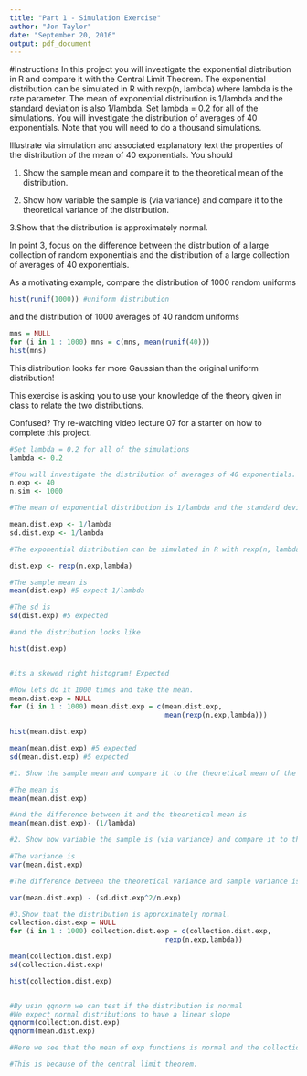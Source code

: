 ```yaml
---
title: "Part 1 - Simulation Exercise"
author: "Jon Taylor"
date: "September 20, 2016"
output: pdf_document
---
```


#Instructions
In this project you will investigate the exponential distribution in R and compare it with the Central Limit Theorem. The exponential distribution can be simulated in R with rexp(n, lambda) where lambda is the rate parameter. The mean of exponential distribution is 1/lambda and the standard deviation is also 1/lambda. Set lambda = 0.2 for all of the simulations. You will investigate the distribution of averages of 40 exponentials. Note that you will need to do a thousand simulations.

Illustrate via simulation and associated explanatory text the properties of the distribution of the mean of 40 exponentials. You should

1. Show the sample mean and compare it to the theoretical mean of the distribution.

2. Show how variable the sample is (via variance) and compare it to the theoretical variance of the distribution.

3.Show that the distribution is approximately normal.

In point 3, focus on the difference between the distribution of a large collection of random exponentials and the distribution of a large collection of averages of 40 exponentials.

As a motivating example, compare the distribution of 1000 random uniforms

```R
hist(runif(1000)) #uniform distribution
```

and the distribution of 1000 averages of 40 random uniforms

```R
mns = NULL
for (i in 1 : 1000) mns = c(mns, mean(runif(40)))
hist(mns)
```

This distribution looks far more Gaussian than the original uniform distribution!

This exercise is asking you to use your knowledge of the theory given in class to relate the two distributions.

Confused? Try re-watching video lecture 07 for a starter on how to complete this project.

```R
#Set lambda = 0.2 for all of the simulations
lambda <- 0.2

#You will investigate the distribution of averages of 40 exponentials. Note #that you will need to do a thousand simulations.
n.exp <- 40
n.sim <- 1000

#The mean of exponential distribution is 1/lambda and the standard deviation #is also 1/lambda.

mean.dist.exp <- 1/lambda
sd.dist.exp <- 1/lambda

```

```R

#The exponential distribution can be simulated in R with rexp(n, lambda) #where lambda is the rate parameter.

dist.exp <- rexp(n.exp,lambda)

#The sample mean is 
mean(dist.exp) #5 expect 1/lambda

#The sd is
sd(dist.exp) #5 expected

#and the distribution looks like

hist(dist.exp)


#its a skewed right histogram! Expected
```

```R
#Now lets do it 1000 times and take the mean.
mean.dist.exp = NULL
for (i in 1 : 1000) mean.dist.exp = c(mean.dist.exp,
                                      mean(rexp(n.exp,lambda)))

hist(mean.dist.exp)

mean(mean.dist.exp) #5 expected
sd(mean.dist.exp) #5 expected

```

```R
#1. Show the sample mean and compare it to the theoretical mean of the #distribution.

#The mean is 
mean(mean.dist.exp)

#And the difference between it and the theoretical mean is
mean(mean.dist.exp)- (1/lambda)
```


```R
#2. Show how variable the sample is (via variance) and compare it to the theoretical variance of the distribution.

#The variance is 
var(mean.dist.exp)

#The difference between the theoretical variance and sample variance is

var(mean.dist.exp) - (sd.dist.exp^2/n.exp) 

```

```R
#3.Show that the distribution is approximately normal.
collection.dist.exp = NULL
for (i in 1 : 1000) collection.dist.exp = c(collection.dist.exp,
                                      rexp(n.exp,lambda))

mean(collection.dist.exp)
sd(collection.dist.exp)

hist(collection.dist.exp)


#By usin qqnorm we can test if the distribution is normal
#We expect normal distributions to have a linear slope
qqnorm(collection.dist.exp)
qqnorm(mean.dist.exp)

#Here we see that the mean of exp functions is normal and the collection of exp functions is not normal

#This is because of the central limit theorem.
```




